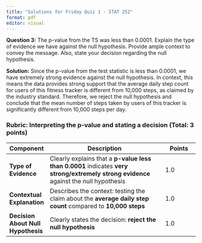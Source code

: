 ```yaml
---
title: "Solutions for Friday Quiz 1 - STAT 252"
format: pdf
editor: visual
---
```


**Question 3:** The p-value from the TS was less than 0.0001. Explain the type of evidence we have against the null hypothesis. Provide ample context to convey the message. Also, state your decision regarding the null hypothesis.

**Solution:** Since the p-value from the test statistic is less than 0.0001, we have extremely strong evidence against the null hypothesis. In context, this means the data provides strong support that the average daily step count for users of this fitness tracker is different from 10,000 steps, as claimed by the industry standard. Therefore, we reject the null hypothesis and conclude that the mean number of steps taken by users of this tracker is significantly different from 10,000 steps per day.

### **Rubric: Interpreting the p-value and stating a decision (Total: 3 points)**

| **Component**                      | **Description**                                                                                                                      | **Points** |
|-------------|----------------------------------------------|-------------|
| **Type of Evidence**               | Clearly explains that a **p-value less than 0.0001** indicates **very strong/extremely strong evidence** against the null hypothesis | 1.0        |
| **Contextual Explanation**         | Describes the context: testing the claim about the **average daily step count** compared to **10,000 steps**                         | 1.0        |
| **Decision About Null Hypothesis** | Clearly states the decision: **reject the null hypothesis**                                                                          | 1.0        |
